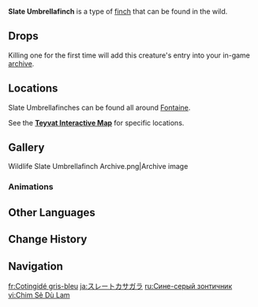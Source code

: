 {{About|the wildlife|the furnishing|Slate Umbrellafinch (Furnishing)}}
{{Wildlife Infobox
|image       = Slate Umbrellafinch Icon.png
|type        = Wildlife
|family      = Birds
|group       = Finches
|location    = 
|description = A small, round bird that is a distant relative to Fontainian Finches. The name Umbrellafinch comes from the mushroom-parasol like, unique-looking feathered crest they possess.<br>Research suggests that Slate Umbrellafinches have exceptional abilities dissonant from their appearance, and they are capable of hovering for long periods of time. Additionally, their slate-colored feathers are also a type of camouflage, allowing them to blend into backdrops of sea and sky to effectively evade the detection of their predators.
}}
'''Slate Umbrellafinch''' is a type of [[Finches|finch]] that can be found in the wild.

==Drops==
{{Card|Fowl|1}}

Killing one for the first time will add this creature's entry into your in-game [[archive]].

==Locations==
Slate Umbrellafinches can be found all around [[Fontaine]].

See the '''[https://act.hoyolab.com/ys/app/interactive-map/index.html#/map/2?shown_types=506 Teyvat Interactive Map]''' for specific locations.
<!--
<gallery>
Wildlife Slate Umbrellafinch Map Location 1.png
Wildlife Slate Umbrellafinch Map Location 2.png
</gallery>
-->
==Gallery==
<gallery>
Wildlife Slate Umbrellafinch Archive.png|Archive image
</gallery>

===Animations===
{{Preview
|file1    = Slate Umbrellafinch Idle Jumping
|caption1 = Jumping
}}

==Other Languages==
{{Other Languages
|en      = Slate Umbrellafinch
|zhs     = 灰蓝伞雀
|zhs_rm  = Huīlán Sǎnquè
|zht     = 灰藍傘雀
|zht_rm  = Huīlán Sǎnquè
|zh_tl   = Ash Blue Umbrellafinch
|ja      = スレートカサガラ
|ja_rm   = Sureeto Kasagara
|ja_tl   = Slate Umbrellafinch
|ko      = 남회색 우산새
|ko_tl   = 
|es      = Paragüero cenizazul
|es_tl   = Blue Ash Umbrella Stand
|fr      = Cotingidé gris-bleu
|fr_tl   = Blue-Gray {{w|Cotinga}}
|ru      = Сине-серый зонтичник
|ru_tl   = Blue-Gray Umbrellafinch
|ru_note = Portmanteau of {{ru|зонтичный|umbrella}} and {{ru|зяблик|chaffinch.}}
|th      = นกกระจอกร่มเทาอมฟ้า
|th_rm   = 
|th_tl   = 
|vi      = Chim Sẻ Dù Lam
|vi_tl   = 
|de      = Schieferblauer Schirmfink
|de_tl   = Slate-Blue Umbrellafinch
|id      = Slate Umbrellafinch
|pt      = Pássaro-Sombrinha Azul Cinza
|pt_tl   = 
|tr      = Arduvaz Şemsiyeli Serçe
|tr_tl   = Slate Umbrella Sparrow
|it      = Frimbrello grigio ardesia
|it_tl   = 
}}

==Change History==
{{Change History|4.0}}

==Navigation==
{{Wildlife Navbox}}

[[fr:Cotingidé gris-bleu]]
[[ja:スレートカサガラ]]
[[ru:Сине-серый зонтичник]]
[[vi:Chim Sẻ Dù Lam]]